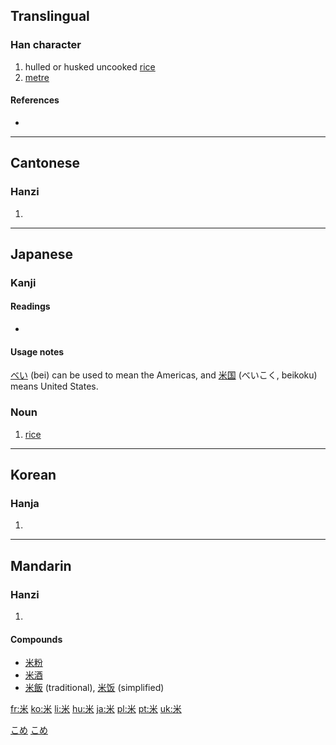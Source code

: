 ==Translingual==

===Han character===
{{Han char|rn=119|rad=米|as=00|sn=6|four=9090<sub>4</sub>|canj=火木 (FD)}}

# hulled or husked uncooked [[rice]]
# [[metre]]

====References====
* {{Han ref|kx=0906.310|dkj=26832|dj=1331.280|hdz=53141.010|uh=7C73|ud=31859|bh=A6CC|bd=42700}}

----

==Cantonese==

===Hanzi===
{{yue-hanzi|jyut=|y=mai5}}

# {{defn|Cantonese}}

----

==Japanese==

===Kanji===
{{ja-kanji|grade=2|rs=米00}}

====Readings====
* {{ja-readings|on=[[べい]] (bei), [[まい]] (mai), [[め]] (me)|kun=[[こめ]] (kome), [[よね]] (yone), [[メートル]] (mētoru)}}

====Usage notes====
[[べい]] (bei) can be used to mean the Americas, and [[米国]] (べいこく, beikoku) means United States.

===Noun===
{{ja-noun|k|hira=こめ|rom=kome|hidx=こめ}}

# [[rice]]

[[Category:1000 Japanese basic words|こめ]]
[[Category:ja:Grains|こめ]]

----

==Korean==

===Hanja===
{{ko-hanja|hangeul=미|eumhun=|rv=mi|mr=mi|y=mi}}

# {{defn|Korean}}

----

==Mandarin==

===Hanzi===
{{cmn-hanzi|pin=[[mǐ]] ([[mi3]]), [[zá]] ([[za2]])|wg=mi<sup>3</sup>, tsa<sup>2</sup>}}

# {{defn|Mandarin}}

====Compounds====
*[[米粉]]
*[[米酒]]
*[[米飯]] (traditional), [[米饭]] (simplified)

[[fr:米]]
[[ko:米]]
[[li:米]]
[[hu:米]]
[[ja:米]]
[[pl:米]]
[[pt:米]]
[[uk:米]]
